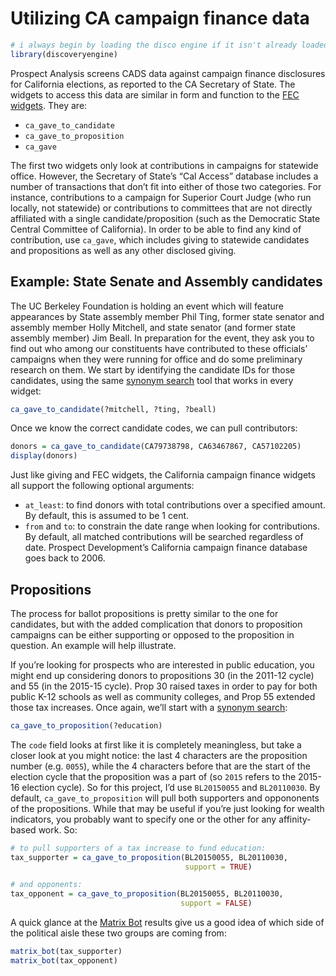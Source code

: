 # Utilizing CA campaign finance data {#ex-ca-campaign}

```r
# i always begin by loading the disco engine if it isn't already loaded
library(discoveryengine)
```

Prospect Analysis screens CADS data against campaign finance disclosures for California elections, as reported to the CA Secretary of State. The widgets to access this data are similar in form and function to the [FEC widgets](#ex-fec). They are:

* `ca_gave_to_candidate`
* `ca_gave_to_proposition`
* `ca_gave`

The first two widgets only look at contributions in campaigns for statewide office. However, the Secretary of State's "Cal Access" database includes a number of transactions that don't fit into either of those two categories. For instance, contributions to a campaign for Superior Court Judge (who run locally, not statewide) or contributions to committees that are not directly affiliated with a single candidate/proposition (such as the Democratic State Central Committee of California). In order to be able to find any kind of contribution, use `ca_gave`, which includes giving to statewide candidates and propositions as well as any other disclosed giving.

## Example: State Senate and Assembly candidates

The UC Berkeley Foundation is holding an event which will feature appearances by State assembly member Phil Ting, former state senator and assembly member Holly Mitchell, and state senator (and former state assembly member) Jim Beall. In preparation for the event, they ask you to find out who among our constituents have contributed to these officials' campaigns when they were running for office and do some preliminary research on them. We start by identifying the candidate IDs for those candidates, using the same [synonym search](#synonym-search) tool that works in every widget:

```r
ca_gave_to_candidate(?mitchell, ?ting, ?beall)
```

Once we know the correct candidate codes, we can pull contributors:

```r
donors = ca_gave_to_candidate(CA79738798, CA63467867, CA57102205)
display(donors)
```

Just like giving and FEC widgets, the California campaign finance widgets all support the following optional arguments:

* `at_least`: to find donors with total contributions over a specified amount. By default, this is assumed to be 1 cent.
* `from` and `to`: to constrain the date range when looking for contributions. By default, all matched contributions will be searched regardless of date. Prospect Development's California campaign finance database goes back to 2006.

## Propositions

The process for ballot propositions is pretty similar to the one for candidates, but with the added complication that donors to proposition campaigns can be either supporting or opposed to the proposition in question. An example will help illustrate.

If you're looking for prospects who are interested in public education, you might end up considering donors to propositions 30 (in the 2011-12 cycle) and 55 (in the 2015-15 cycle). Prop 30 raised taxes in order to pay for both public K-12 schools as well as community colleges, and Prop 55 extended those tax increases. Once again, we'll start with a [synonym search](#synonym-search):

```r
ca_gave_to_proposition(?education)
```

The `code` field looks at first like it is completely meaningless, but take a closer look at you might notice: the last 4 characters are the proposition number (e.g. `0055`), while the 4 characters before that are the start of the election cycle that the proposition was a part of (so `2015` refers to the 2015-16 election cycle). So for this project, I'd use `BL20150055` and `BL20110030`. By default, `ca_gave_to_proposition` will pull both supporters and oppononents of the propositions. While that may be useful if you're just looking for wealth indicators, you probably want to specify one or the other for any affinity-based work. So:

```r
# to pull supporters of a tax increase to fund education:
tax_supporter = ca_gave_to_proposition(BL20150055, BL20110030, 
                                       support = TRUE)

# and opponents:
tax_opponent = ca_gave_to_proposition(BL20150055, BL20110030, 
                                      support = FALSE)
```

A quick glance at the [Matrix Bot](#matrix-bot) results give us a good idea of which side of the political aisle these two groups are coming from:

```r
matrix_bot(tax_supporter)
matrix_bot(tax_opponent)
```